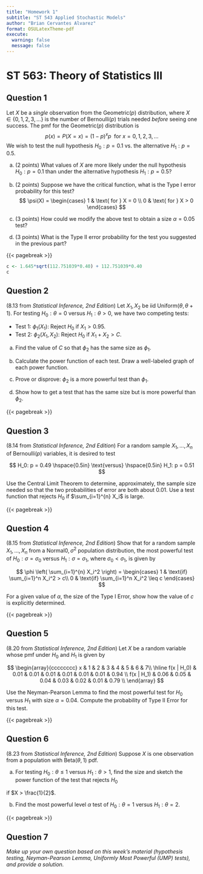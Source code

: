 ```yaml
---
title: "Homework 1"
subtitle: "ST 543 Applied Stochastic Models"
author: "Brian Cervantes Alvarez"
format: OSULatexTheme-pdf
execute: 
  warning: false
  message: false
---
```


# ST 563: Theory of Statistics III

## Question 1

Let $X$ be a *single* observation from the Geometric($p$) distribution, where $X \in \{0, 1, 2, 3, \ldots\}$ is the number of Bernoulli($p$) trials needed *before* seeing one success.  The pmf for the Geometric($p$) distribution is
$$
p(x) = P(X = x) = (1-p)^{x}p \; \text{ for } x = 0, 1, 2, 3, \ldots
$$
We wish to test the null hypothesis $H_0: p = 0.1$ vs. the alternative $H_1: p = 0.5$.

  (a) (2 points) What values of $X$ are more likely under the null hypothesis $H_0: p =     0.1$ than under the alternative hypothesis $H_1: p = 0.5$?
  \begin{align*}    
  & H_0: P(X = x) = (1 - 0.1)^x(0.1) = (0.9)^x(0.1) \\
  & H_1: P(X = x) = (1 - 0.5)^x(0.5) = (0.5)^x(0.5) \\
  & H_0 > H_A = (0.9)^x(0.1) > (0.5)^x(0.5) \\
  & (0.9)^x  > (0.5)^x \cdot 5  = xlog(0.9) > xlog(0.5) + log(5) \\
  & xlog(0.9) - xlog(0.5) >  log(5) =  x(log(\frac{0.9}{0.5})) > log(5) \\
  & x > \frac{log(5)}{log(\frac{0.9}{0.5})} \Rightarrow x > 2.738 \\ 
  & \text{Essentially, } X = x \ge 3 \text{ given } X \in \mathbb{Z}
  \end{align*}


  (b) (2 points) Suppose we have the critical function, what is the Type I error 
  probability for this test?
  $$
  \psi(X) = \begin{cases}
  1 & \text{ for } X = 0 \\
  0 & \text{ for } X > 0
  \end{cases}
  $$
  \begin{align*}
  & P_{p=0.1}(X = 0) = (0.9)^0(0.1) \\
  & \text{Type I error} = 10\%
  \end{align*}
  (c) (3 points) How could we modify the above test to obtain a size $\alpha = 0.05$ test?
  \begin{align*}
  & P_{p=0.1}(X \le c) \le 0.05 \Rightarrow \sum_{i=1}^{c}(0.9)^i(0.1) \le 0.05 \\
  & 
  \end{align*}
  (d) (3 points) What is the Type II error probability for the test you suggested in the previous part?


{{< pagebreak >}}

```r
c <- 1.645*sqrt(112.751039*0.40) + 112.751039*0.40
c

```
 


## Question 2

(8.13 from *Statistical Inference, 2nd Edition*) Let $X_1, X_2$ be iid Uniform($\theta, \theta+1$).  For testing $H_0: \theta = 0$ versus $H_1: \theta > 0$, we have two competing tests:

- Test 1: $\phi_1(X_1)$:  Reject $H_0$ if $X_1 > 0.95$.
- Test 2: $\phi_2(X_1, X_2)$: Reject $H_0$ if $X_1 + X_2 > C$.

(a) Find the value of $C$ so that $\phi_2$ has the same size as $\phi_1$.


(b) Calculate the power function of each test.  Draw a well-labeled graph of each power function.


(c) Prove or disprove: $\phi_2$ is a more powerful test than $\phi_1$.



(d) Show how to get a test that has the same size but is more powerful than $\phi_2$.

{{< pagebreak >}}

## Question 3

(8.14 from *Statistical Inference, 2nd Edition*) For a random sample $X_1, \ldots, X_n$ of Bernoulli($p$) variables, it is desired to test

$$
H_0: p = 0.49 \hspace{0.5in} \text{versus} \hspace{0.5in} H_1: p = 0.51
$$

Use the Central Limit Theorem to determine, approximately, the sample size needed so that the two probabilities of error are both about 0.01.  Use a test function that rejects $H_0$ if $\sum_{i=1}^{n} X_i$ is large.

{{< pagebreak >}}

## Question 4

(8.15 from *Statistical Inference, 2nd Edition*) Show that for a random sample $X_1, \ldots, X_n$ from a Normal$0, \sigma^2$ population distribution, the most powerful test of $H_0: \sigma = \sigma_0$ versus $H_1: \sigma = \sigma_1$, where $\sigma_0 < \sigma_1$, is given by

$$
\phi \left( \sum_{i=1}^{n} X_i^2 \right) = \begin{cases}
1 & \text{if} \sum_{i=1}^n X_i^2 > c\\
0 & \text{if} \sum_{i=1}^n X_i^2 \leq c
\end{cases}
$$

For a given value of $\alpha$, the size of the Type I Error, show how the value of $c$ is explicitly determined.

{{< pagebreak >}}

## Question 5

(8.20 from *Statistical Inference, 2nd Edition*) Let $X$ be a random variable whose pmf under $H_0$ and $H_1$ is given by

$$
\begin{array}{cccccccc}
x & 1 & 2 & 3 & 4 & 5 & 6 & 7\\
\hline
f(x | H_0) & 0.01 & 0.01 & 0.01 & 0.01 & 0.01 & 0.01 & 0.94 \\
f(x | H_1) & 0.06 & 0.05 & 0.04 & 0.03 & 0.02 & 0.01 & 0.79 \\
\end{array}
$$

Use the Neyman-Pearson Lemma to find the most powerful test for $H_0$ versus $H_1$ with size $\alpha = 0.04$.  Compute the probability of Type II Error for this test.

{{< pagebreak >}}

## Question 6

(8.23 from *Statistical Inference, 2nd Edition*)  Suppose $X$ is one observation from a population with Beta($\theta, 1$) pdf.

(a) For testing $H_0: \theta \leq 1$ versus $H_1: \theta > 1$, find the size and sketch the power function of the test that rejects $H_0$

 if $X > \frac{1}{2}$.


(b) Find the most powerful level $\alpha$ test of $H_0: \theta = 1$ versus $H_1: \theta = 2$.


{{< pagebreak >}}

## Question 7

*Make up your own question based on this week's material (hypothesis testing, Neyman-Pearson Lemma, Uniformly Most Powerful (UMP) tests), and provide a solution.*
